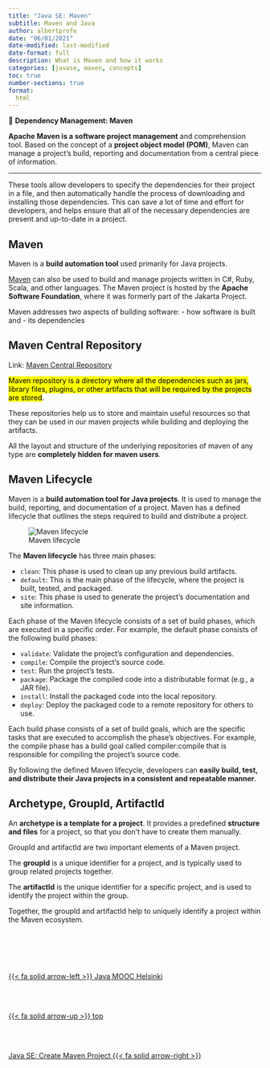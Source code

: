 ```yaml
---
title: "Java SE: Maven"
subtitle: Maven and Java
author: albertprofe
date: "06/01/2021"
date-modified: last-modified
date-format: full
description: What is Maven and how it works
categories: [javase, maven, concepts]
toc: true
number-sections: true
format:
  html
---
```


::: {.summary}

📘 **Dependency Management: Maven**

**Apache Maven is a software project management** and comprehension tool. Based on the concept of a **project object model (POM)**, Maven can manage a project's build, reporting and documentation from a central piece of information.
:::

---

These tools allow developers to specify the dependencies for their project in a file, and then automatically handle the process of downloading and installing those dependencies. This can save a lot of time and effort for developers, and helps ensure that all of the necessary dependencies are present and up-to-date in a project.


## Maven

Maven is a **build automation tool** used primarily for Java projects.

[Maven](https://maven.apache.org/) can also be used to build and manage projects written in C#, Ruby, Scala, and other languages. The Maven project is hosted by the **Apache Software Foundation**, where it was formerly part of the Jakarta Project.

Maven addresses two aspects of building software:
- how software is built and
- its dependencies

## Maven Central Repository

Link: [Maven Central Repository](https://mvnrepository.com/)

<mark>Maven repository is a directory where all the dependencies such as jars, library files, plugins, or other artifacts that will be required by the projects are stored</mark>.

These repositories help us to store and maintain useful resources so that they can be used in our maven projects while building and deploying the artifacts.

All the layout and structure of the underlying repositories of maven of any type are **completely hidden for maven users**.

## Maven Lifecycle

Maven is a **build automation tool for Java projects**. It is used to manage the build, reporting, and documentation of a project. Maven has a defined lifecycle that outlines the steps required to build and distribute a project.

![Maven lifecycle](/images/javase/maven-lifecycle.png)

The **Maven lifecycle** has three main phases:

- `clean`: This phase is used to clean up any previous build artifacts.
- `default`: This is the main phase of the lifecycle, where the project is built, tested, and packaged.
- `site`: This phase is used to generate the project's documentation and site information.

Each phase of the Maven lifecycle consists of a set of build phases, which are executed in a specific order. For example, the default phase consists of the following build phases:

- `validate`: Validate the project's configuration and dependencies.
- `compile`: Compile the project's source code.
- `test`: Run the project's tests.
- `package`: Package the compiled code into a distributable format (e.g., a JAR file).
- `install`: Install the packaged code into the local repository.
- `deploy`: Deploy the packaged code to a remote repository for others to use.

Each build phase consists of a set of build goals, which are the specific tasks that are executed to accomplish the phase's objectives. For example, the compile phase has a build goal called compiler:compile that is responsible for compiling the project's source code.

By following the defined Maven lifecycle, developers can **easily build, test, and distribute their Java projects in a consistent and repeatable manner**.

## Archetype, GroupId, ArtifactId

An **archetype is a template for a project**. It provides a predefined **structure and files** for a project, so that you don't have to create them manually.

GroupId and artifactId are two important elements of a Maven project. 

The **groupId** is a unique identifier for a project, and is typically used to group related projects together.

The **artifactId** is the unique identifier for a specific project, and is used to identify the project within the group.

Together, the groupId and artifactId help to uniquely identify a project within the Maven ecosystem.

<!--- navLinks -->
<br><br>
<div class=row>
<br>
<div class='column left previous'>
<br>
[{{< fa solid arrow-left >}} Java MOOC Helsinki](/javase/se-what-moochelsinki.qmd)
<br>
</div>
<br>
<div class='column center'>
<br>
[{{< fa solid arrow-up >}} top](#top)
<br>
</div>
<br>
<div class='column right next'>
<br>
[Java SE: Create Maven Project  {{< fa solid arrow-right >}}](/javase/se-concepts-createproject.qmd)
<br>
</div>
<br>
</div>
